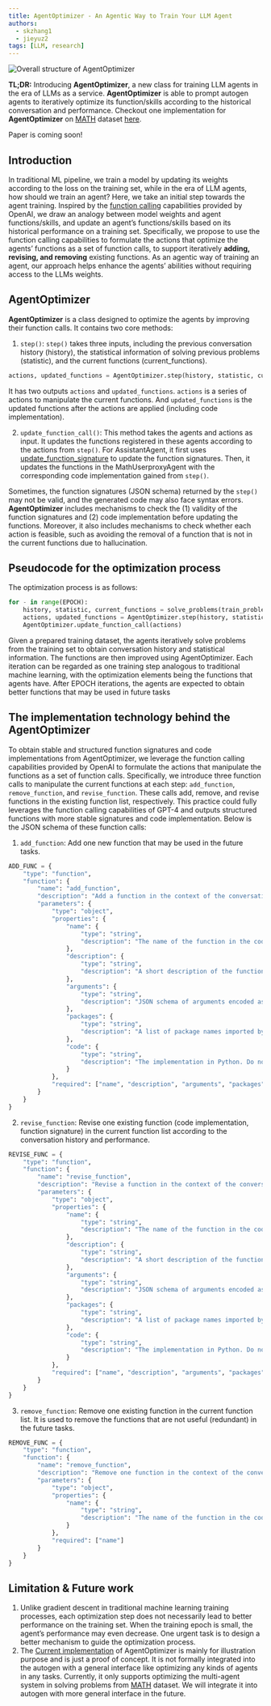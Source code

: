 ```yaml
---
title: AgentOptimizer - An Agentic Way to Train Your LLM Agent
authors:
  - skzhang1
  - jieyuz2
tags: [LLM, research]
---
```


![Overall structure of AgentOptimizer](img/agentoptimizer.png)


**TL;DR:**
Introducing **AgentOptimizer**, a new class for training LLM agents in the era of LLMs as a service.
**AgentOptimizer** is able to prompt autogen agents to iteratively optimize its function/skills according to the historical conversation and performance.
Checkout one implementation for **AgentOptimizer** on [MATH](https://github.com/hendrycks/math) dataset
[here](https://github.com/microsoft/autogen/blob/main/notebook/agentchat_agentoptimizer.ipynb).

Paper is coming soon!

## Introduction
In traditional ML pipeline, we train a model by updating its weights according to the loss on the training set, while in the era of LLM agents, how should we train an agent?
Here, we take an initial step towards the agent training.
Inspired by the [function calling](https://platform.openai.com/docs/guides/function-calling) capabilities provided by OpenAI,
we draw an analogy between model weights and agent functions/skills, and update an agent’s functions/skills based on its historical performance on a training set.
Specifically, we propose to use the function calling capabilities to formulate the actions that optimize the agents’ functions as a set of function calls,
to support iteratively **adding, revising, and removing** existing functions.
As an agentic way of training an agent, our approach helps enhance the agents’ abilities without requiring access to the LLMs weights.

## AgentOptimizer

**AgentOptimizer** is a class designed to optimize the agents by improving their function calls.
It contains two core methods:

1. `step()`: `step()` takes three inputs, including the previous conversation history (history), the statistical information of solving previous problems (statistic), and the current functions (current_functions).

```python
actions, updated_functions = AgentOptimizer.step(history, statistic, current_functions)
```

It has two outputs `actions` and `updated_functions`. `actions` is a series of actions to manipulate the current functions. And `updated_functions` is the updated functions after the actions are applied (including code implementation).

2. `update_function_call()`:
This method takes the agents and actions as input. It updates the functions registered in these agents according to the actions from `step()`.
For AssistantAgent, it first uses [update_function_signature](https://microsoft.github.io/autogen/docs/reference/agentchat/conversable_agent/#update_function_signature) to update the function signatures.
Then, it updates the functions in the MathUserproxyAgent with the corresponding code implementation gained from `step()`.

Sometimes, the function signatures (JSON schema) returned by the `step()` may not be valid, and the generated code may also face syntax errors.
**AgentOptimizer** includes mechanisms to check the (1) validity of the function signatures and (2) code implementation before updating the functions.
Moreover, it also includes mechanisms to check whether each action is feasible, such as avoiding the removal of a function that is not in the current functions due to hallucination.

## Pseudocode for the optimization process

The optimization process is as follows:

```python
for - in range(EPOCH):
    history, statistic, current_functions = solve_problems(train_problems)
    actions, updated_functions = AgentOptimizer.step(history, statistic, current_functions)
    AgentOptimizer.update_function_call(actions)
```

Given a prepared training dataset, the agents iteratively solve problems from the training set to obtain conversation history and statistical information.
The functions are then improved using AgentOptimizer.
Each iteration can be regarded as one training step analogous to traditional machine learning, with the optimization elements being the functions that agents have.
After EPOCH iterations, the agents are expected to obtain better functions that may be used in future tasks


## The implementation technology behind the AgentOptimizer

To obtain stable and structured function signatures and code implementations from AgentOptimizer,
we leverage the function calling capabilities provided by OpenAI to formulate the actions that manipulate the functions as a set of function calls.
Specifically, we introduce three function calls to manipulate the current functions at each step: `add_function`, `remove_function`, and `revise_function`.
These calls add, remove, and revise functions in the existing function list, respectively.
This practice could fully leverages the function calling capabilities of GPT-4 and outputs structured functions with more stable signatures and code implementation.
Below is the JSON schema of these function calls:

1. `add_function`: Add one new function that may be used in the future tasks.
```python
ADD_FUNC = {
    "type": "function",
    "function": {
        "name": "add_function",
        "description": "Add a function in the context of the conversation. Necessary Python packages must be declared. The name of the function MUST be the same with the function name in the code you generated.",
        "parameters": {
            "type": "object",
            "properties": {
                "name": {
                    "type": "string",
                    "description": "The name of the function in the code implementation."
                },
                "description": {
                    "type": "string",
                    "description": "A short description of the function."
                },
                "arguments": {
                    "type": "string",
                    "description": "JSON schema of arguments encoded as a string. Please note that the JSON schema only supports specific types including string, integer, object, array, boolean. (do not have float type) For example: { \"url\": { \"type\": \"string\", \"description\": \"The URL\", }}. Please avoid the error 'array schema missing items' when using array type."
                },
                "packages": {
                    "type": "string",
                    "description": "A list of package names imported by the function, and that need to be installed with pip prior to invoking the function. This solves ModuleNotFoundError. It should be string, not list."
                },
                "code": {
                    "type": "string",
                    "description": "The implementation in Python. Do not include the function declaration."
                }
            },
            "required": ["name", "description", "arguments", "packages", "code"]
        }
    }
}
```

2. `revise_function`: Revise one existing function (code implementation, function signature) in the current function list according to the conversation history and performance.
```python
REVISE_FUNC = {
    "type": "function",
    "function": {
        "name": "revise_function",
        "description": "Revise a function in the context of the conversation. Necessary Python packages must be declared. The name of the function MUST be the same with the function name in the code you generated.",
        "parameters": {
            "type": "object",
            "properties": {
                "name": {
                    "type": "string",
                    "description": "The name of the function in the code implementation."
                },
                "description": {
                    "type": "string",
                    "description": "A short description of the function."
                },
                "arguments": {
                    "type": "string",
                    "description": "JSON schema of arguments encoded as a string. Please note that the JSON schema only supports specific types including string, integer, object, array, boolean. (do not have float type) For example: { \"url\": { \"type\": \"string\", \"description\": \"The URL\", }}. Please avoid the error 'array schema missing items' when using array type."
                },
                "packages": {
                    "type": "string",
                    "description": "A list of package names imported by the function, and that need to be installed with pip prior to invoking the function. This solves ModuleNotFoundError. It should be string, not list."
                },
                "code": {
                    "type": "string",
                    "description": "The implementation in Python. Do not include the function declaration."
                }
            },
            "required": ["name", "description", "arguments", "packages", "code"]
        }
    }
}
```

3. `remove_function`: Remove one existing function in the current function list. It is used to remove the functions that are not useful (redundant) in the future tasks.
```python
REMOVE_FUNC = {
    "type": "function",
    "function": {
        "name": "remove_function",
        "description": "Remove one function in the context of the conversation. Once remove one function, the assistant will not use this function in future conversation.",
        "parameters": {
            "type": "object",
            "properties": {
                "name": {
                    "type": "string",
                    "description": "The name of the function in the code implementation."
                }
            },
            "required": ["name"]
        }
    }
}
```


## Limitation & Future work

1. Unlike gradient descent in traditional machine learning training processes, each optimization step does not necessarily lead to better performance on the training set.
When the training epoch is small, the agent’s performance may even decrease. One urgent task is to design a better mechanism to guide the optimization process.
2. The [Current implementation](https://github.com/microsoft/autogen/blob/main/notebook/agentchat_agentoptimizer.ipynb) of AgentOptimizer is mainly for illustration purpose and is just a proof of concept.
It is not formally integrated into the autogen with a general interface like optimizing any kinds of agents in any tasks.
Currently, it only supports optimizing the multi-agent system in solving problems from [MATH](https://github.com/hendrycks/math) dataset. We will integrate it into autogen with more general interface in the future.
